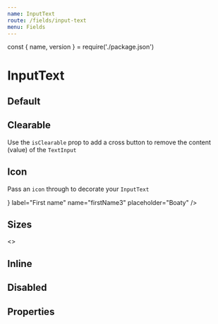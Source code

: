 ```yaml
---
name: InputText
route: /fields/input-text
menu: Fields
---
```


const { name, version } = require('./package.json')

# InputText

<TagVersion version={version} name={name} />

## Default

<Playground>
  <Form initialValues={{}}>
    <ConnectedField
      name="firstName"
      component={InputText}
      placeholder="Boaty"
      label="First name"
      required
    />
  </Form>
</Playground>

## Clearable

Use the `isClearable` prop to add a cross button to remove the content (value) of the `TextInput`

<Playground>
  <Form initialValues={{ firstName2: 'Trevor' }}>
    <ConnectedField
      component={InputText}
      isClearable
      label="First name"
      name="firstName2"
      placeholder="Boaty"
    />
  </Form>
</Playground>

## Icon

Pass an `icon` through to decorate your `InputText`

<Playground>
  <Form initialValues={{}}>
    <ConnectedField
      component={InputText}
      icon={<AvatarIcon color="nude.500" />}
      label="First name"
      name="firstName3"
      placeholder="Boaty"
    />
  </Form>
</Playground>

## Sizes

<Playground>
  <Form initialValues={{}}>
    <>
      <ConnectedField
        component={InputText}
        label="I'm a small sized field"
        mb="xl"
        name="small"
        placeholder="Placeholder"
        size="sm"
      />
      <ConnectedField
        component={InputText}
        label="I'm a medium sized field"
        mb="xl"
        name="medium"
        placeholder="Placeholder"
        size="md"
      />
      <ConnectedField
        component={InputText}
        label="I'm a large sized field which is my default size"
        mb="xl"
        name="large"
        placeholder="Placeholder"
      />
    </>
  </Form>
</Playground>

## Inline

<Playground>
  <Form initialValues={{ firstName4: 'Trevor' }}>
    <ConnectedField
      component={InputText}
      disabled
      flexDirection="row"
      label="First name"
      name="firstName4"
      placeholder="Boaty"
      required
    />
  </Form>
</Playground>

## Disabled

<Playground>
  <Form initialValues={{ firstName5: 'Trevor' }}>
    <ConnectedField
      component={InputText}
      disabled
      label="First name"
      name="firstName5"
      placeholder="Boaty"
      required
    />
  </Form>
</Playground>

## Properties

<Props of={InputText} />
